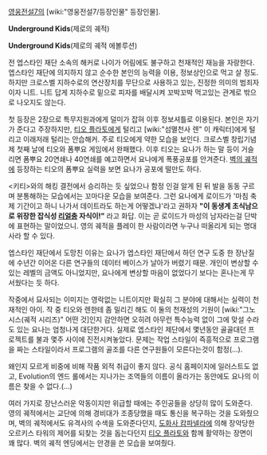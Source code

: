[[영웅전설7]]의 [wiki:"영웅전설7/등장인물" 등장인물].

'''Underground Kids'''(제로의 궤적){{{#!html
<iframe width="300" height="70" src="//www.youtube.com/embed/XpTjLWpLPbM" frameborder="0" allowfullscreen></iframe>}}}

'''Underground Kids'''(제로의 궤적 에볼루션){{{#!html
<iframe width="300" height="70" src="//www.youtube.com/embed/WHbQ9aYVrLQ" frameborder="0" allowfullscreen></iframe>}}}

전 엡스타인 재단 소속의 해커로 나이가 어림에도 불구하고 천재적인 재능을 자랑한다. 엡스타인 재단에 의지하지 않고 순수한 본인의 능력을 이용, 정보상인으로 먹고 살 정도. 하지만 크로스벨 지하수로의 연산장치를 무단으로 사용하고 있는, 진정한 의미의 범죄자이자 니트. 니트 답게 지하수로 밑으로 피자를 배달시켜 꼬박꼬박 먹고있는 관계로 밖으로 나오지도 않는다. 

첫 등장은 2장으로 특무지원과에게 덜미가 잡혀 이후 정보셔틀로 이용된다. 본인은 자기가 준다고 주장하지만, [[티오 플라토]]에게 털리고 [wiki:"섬멸천사 렌" 이 캐릭터]에게 털리고 이래저래 털리는 안습해커. 주로 티오에게 약한 모습을 보인다. 크로스벨 창립기념제 첫째 날에 티오와 폼뿌요 게임에서 완패했다. 이후 티오는 요나가 하는 말 등이 거슬리면 폼뿌요 20연쇄나 40연쇄를 예고하면서 요나에게 폭풍공포를 안겨준다. [[벽의 궤적]]에 등장하는 티오의 폼뿌요 실력을 보면 요나가 공포에 떨만도 하다. 

<키티>와의 해킹 결전에서 승리하는 듯 싶었으나 함정 인걸 알게 된 뒤 발을 동동 구르며 분통해하는 모습에서는 꼬마다운 모습을 보여준다. 그런 요나에게 로이드가 '마침 축제 기간이고 하니 나가서 데이트라도 하는게 어떻겠냐'라고 권하자 '''"이 동생계 초식남으로 위장한 잡식성 [[리얼충]] 자식이!"''' 라고 화답. 이는 곧 로이드가 마성의 남자라는걸 단박에 표현하는 말이었으니. 영의 궤적을 플레이 한 사람이라면 누구나 떠올리게 되는 명대사라 할 수 있다.

엡스타인 재단에서 도망친 이유는 요나가 엡스타인 재단에서 하던 연구 도중 한 장난질에 수년간 이어온 다른 연구들의 데이터 베이스가 날아가 버렸기 때문. 개인이 변상할 수 있는 레벨의 금액도 아니었지만, 요나에게 변상할 마음이 없었다기 보다는 혼나는게 무서웠다는 듯 하다.

작중에서 묘사되는 이미지는 영락없는 니트이지만 확실히 그 분야에 대해서는 실력이 천재적인 아이. 작 중 티오와 렌한테 좀 밀리긴 해도 이 둘의 천재성의 기원이 [wiki:"그노시스(궤적 시리즈)" 어떤 것]인지 감안하면 오히려 아무런 특수능력 없이 그에 맞설 수라도 있는 요나는 엄청나게 대단한거다. 실제로 엡스타인 제단에서 몇년동안 골골대던 프로젝트를 불과 몇주 사이에 진전시켜놓았다. 문제는 작업 스타일이 즉흥적으로 프로그램을 짜는 스타일이라서 프로그램의 골조를 다른 연구원들이 모른다는것이 함정(...).  

왜인지 모르게 비중에 비해 작품 외적 취급이 좋지 않다. 공식 홈페이지에 일러스트도 없고, Evolution의 엔드 롤에서는 지나가는 조역들의 이름이 올라가는 동안에도 요나의 이름은 찾을 수 없다.(...)

여러 가지로 장난스러운 악동이지만 위급할 때에는 주인공들을 상당히 많이 도와준다. 영의 궤적에서는 교단에 의해 경비대가 조종당했을 때도 통신을 복구하는 것을 도와줬으며, 벽의 궤적에서도 유격사의 수색을 도와준다던지, [[도화사 캄파넬라]]에 의해 장악당한 오르키스 타워의 제어를 되찾는 것을 돕는다던지 [[티오 플라토]]와 함께 활약하는 장면이 꽤 많다. 벽의 궤적 엔딩에서는 안경을 쓴 모습을 보여줬다.
